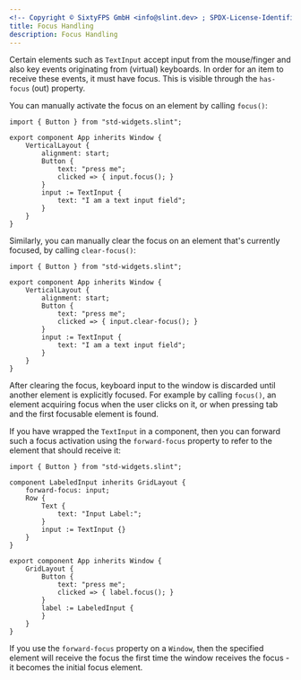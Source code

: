 ```yaml
---
<!-- Copyright © SixtyFPS GmbH <info@slint.dev> ; SPDX-License-Identifier: MIT -->
title: Focus Handling
description: Focus Handling
---
```


Certain elements such as `TextInput` accept input from the mouse/finger and
also key events originating from (virtual) keyboards. In order for an item to receive
these events, it must have focus. This is visible through the `has-focus` (out) property.

You can manually activate the focus on an element by calling `focus()`:

```slint
import { Button } from "std-widgets.slint";

export component App inherits Window {
    VerticalLayout {
        alignment: start;
        Button {
            text: "press me";
            clicked => { input.focus(); }
        }
        input := TextInput {
            text: "I am a text input field";
        }
    }
}
```

Similarly, you can manually clear the focus on an element that's currently focused, by calling `clear-focus()`:

```slint
import { Button } from "std-widgets.slint";

export component App inherits Window {
    VerticalLayout {
        alignment: start;
        Button {
            text: "press me";
            clicked => { input.clear-focus(); }
        }
        input := TextInput {
            text: "I am a text input field";
        }
    }
}
```

After clearing the focus, keyboard input to the window is discarded until another element is explicitly
focused. For example by calling `focus()`, an element acquiring focus when the user clicks on it, or when
pressing tab and the first focusable element is found.

If you have wrapped the `TextInput` in a component, then you can forward such a focus activation
using the `forward-focus` property to refer to the element that should receive it:

```slint
import { Button } from "std-widgets.slint";

component LabeledInput inherits GridLayout {
    forward-focus: input;
    Row {
        Text {
            text: "Input Label:";
        }
        input := TextInput {}
    }
}

export component App inherits Window {
    GridLayout {
        Button {
            text: "press me";
            clicked => { label.focus(); }
        }
        label := LabeledInput {
        }
    }
}
```

If you use the `forward-focus` property on a `Window`, then the specified element will receive
the focus the first time the window receives the focus - it becomes the initial focus element.
